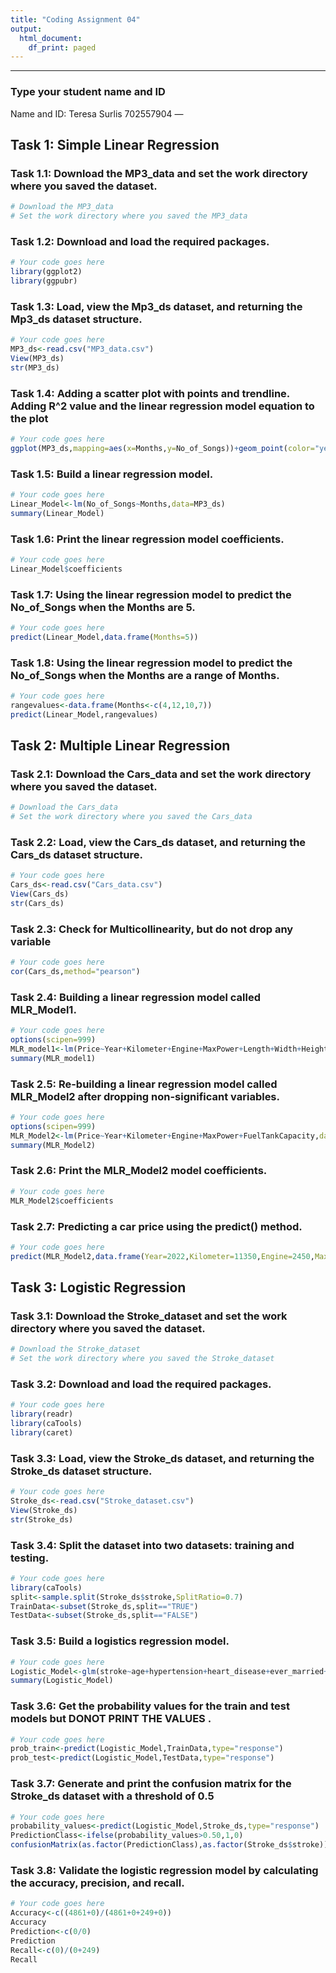 ---
title: "Coding Assignment 04"
output:
  html_document:
    df_print: paged
---

----

### Type your student name and ID

Name and ID: 
Teresa Surlis 702557904
---


## Task 1: Simple Linear Regression

### Task 1.1: Download the MP3_data and set the work directory where you saved the dataset.

```{r}
# Download the MP3_data
# Set the work directory where you saved the MP3_data
```

### Task 1.2: Download and load the required packages.

```{r}
# Your code goes here
library(ggplot2)
library(ggpubr)
```

### Task 1.3: Load, view the Mp3_ds dataset, and returning the Mp3_ds dataset structure.

```{r}
# Your code goes here
MP3_ds<-read.csv("MP3_data.csv")
View(MP3_ds)
str(MP3_ds)
```

### Task 1.4: Adding a scatter plot with points and trendline. Adding R^2 value and the linear regression model equation to the plot

```{r}
# Your code goes here
ggplot(MP3_ds,mapping=aes(x=Months,y=No_of_Songs))+geom_point(color="yellow",size=2)+geom_smooth(method='lm',se=FALSE,color="red",formula=y~x)+stat_cor(aes(label=..rr.label..),label.x=5,label.y=600)+stat_regline_equation(label.x=5,label.y=555)
```

### Task 1.5: Build a linear regression model.

```{r}
# Your code goes here
Linear_Model<-lm(No_of_Songs~Months,data=MP3_ds)
summary(Linear_Model)
```

### Task 1.6: Print the linear regression model coefficients.

```{r}
# Your code goes here
Linear_Model$coefficients
```

### Task 1.7: Using the linear regression model to predict the No_of_Songs when the Months are 5.

```{r}
# Your code goes here
predict(Linear_Model,data.frame(Months=5))
```

### Task 1.8: Using the linear regression model to predict the No_of_Songs when the Months are a range of Months.

```{r}
# Your code goes here
rangevalues<-data.frame(Months<-c(4,12,10,7))
predict(Linear_Model,rangevalues)
```


## Task 2: Multiple Linear Regression

### Task 2.1: Download the Cars_data and set the work directory where you saved the dataset.

```{r}
# Download the Cars_data
# Set the work directory where you saved the Cars_data
```

### Task 2.2: Load, view the Cars_ds dataset, and returning the Cars_ds dataset structure.

```{r}
# Your code goes here
Cars_ds<-read.csv("Cars_data.csv")
View(Cars_ds)
str(Cars_ds)
```

### Task 2.3: Check for Multicollinearity, but do not drop any variable 

```{r}
# Your code goes here
cor(Cars_ds,method="pearson")
```

### Task 2.4: Building a linear regression model called MLR_Model1.

```{r}
# Your code goes here
options(scipen=999)
MLR_model1<-lm(Price~Year+Kilometer+Engine+MaxPower+Length+Width+Height+FuelTankCapacity+SeatingCapacity,data=Cars_ds)
summary(MLR_model1)
```

### Task 2.5: Re-building a linear regression model called MLR_Model2 after dropping non-significant variables.

```{r}
# Your code goes here
options(scipen=999)
MLR_Model2<-lm(Price~Year+Kilometer+Engine+MaxPower+FuelTankCapacity,data=Cars_ds)
summary(MLR_Model2)
```

### Task 2.6: Print the MLR_Model2 model coefficients.

```{r}
# Your code goes here
MLR_Model2$coefficients
```

### Task 2.7: Predicting a car price using the predict() method.

```{r}
# Your code goes here
predict(MLR_Model2,data.frame(Year=2022,Kilometer=11350,Engine=2450,MaxPower=222,FuelTankCapacity=5))
```


## Task 3: Logistic Regression

### Task 3.1: Download the Stroke_dataset and set the work directory where you saved the dataset.

```{r}
# Download the Stroke_dataset 
# Set the work directory where you saved the Stroke_dataset 
```

### Task 3.2: Download and load the required packages.

```{r}
# Your code goes here
library(readr)
library(caTools)
library(caret)
```

### Task 3.3: Load, view the Stroke_ds dataset, and returning the Stroke_ds dataset structure.

```{r}
# Your code goes here
Stroke_ds<-read.csv("Stroke_dataset.csv")
View(Stroke_ds)
str(Stroke_ds)
```

### Task 3.4: Split the dataset into two datasets: training and testing.

```{r}
# Your code goes here
library(caTools)
split<-sample.split(Stroke_ds$stroke,SplitRatio=0.7)
TrainData<-subset(Stroke_ds,split=="TRUE")
TestData<-subset(Stroke_ds,split=="FALSE")
```

### Task 3.5: Build a logistics regression model.

```{r}
# Your code goes here
Logistic_Model<-glm(stroke~age+hypertension+heart_disease+ever_married+avg_glucose_level+smoking_status,data=TrainData,family='binomial')
summary(Logistic_Model)
```

### Task 3.6: Get the probability values for the train and test models but DONOT PRINT THE VALUES .

```{r}
# Your code goes here
prob_train<-predict(Logistic_Model,TrainData,type="response")
prob_test<-predict(Logistic_Model,TestData,type="response")
```

### Task 3.7: Generate and print the confusion matrix for the Stroke_ds dataset with a threshold of 0.5

```{r}
# Your code goes here
probability_values<-predict(Logistic_Model,Stroke_ds,type="response")
PredictionClass<-ifelse(probability_values>0.50,1,0)
confusionMatrix(as.factor(PredictionClass),as.factor(Stroke_ds$stroke))
```

### Task 3.8: Validate the logistic regression model by calculating the accuracy, precision, and recall.

```{r}
# Your code goes here
Accuracy<-c((4861+0)/(4861+0+249+0))
Accuracy
Prediction<-c(0/0)
Prediction
Recall<-c(0)/(0+249)
Recall
```
